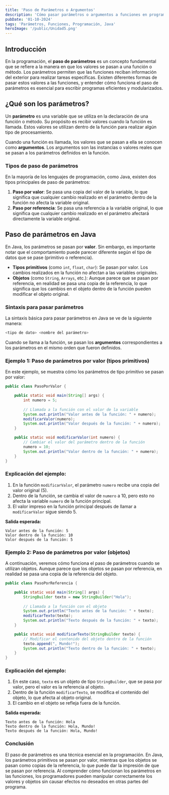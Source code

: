 ---
title: 'Paso de Parámetros o Argumentos'
description: 'Cómo pasar parámetros o argumentos a funciones en programación'
pubDate: '01-10-2024'
tags: 'Parámetros, Funciones, Programación, Java'
heroImage: '/public/Unidad5.png'
---

## Introducción

En la programación, el **paso de parámetros** es un concepto fundamental que se refiere a la manera en que los valores se pasan a una función o método. Los parámetros permiten que las funciones reciban información del exterior para realizar tareas específicas. Existen diferentes formas de pasar estos valores a las funciones, y entender cómo funciona el paso de parámetros es esencial para escribir programas eficientes y modularizados.

## ¿Qué son los parámetros?

Un **parámetro** es una variable que se utiliza en la declaración de una función o método. Su propósito es recibir valores cuando la función es llamada. Estos valores se utilizan dentro de la función para realizar algún tipo de procesamiento.

Cuando una función es llamada, los valores que se pasan a ella se conocen como **argumentos**. Los argumentos son las instancias o valores reales que se pasan a los parámetros definidos en la función.

### Tipos de paso de parámetros

En la mayoría de los lenguajes de programación, como Java, existen dos tipos principales de paso de parámetros:

1. **Paso por valor**: Se pasa una copia del valor de la variable, lo que significa que cualquier cambio realizado en el parámetro dentro de la función no afecta la variable original.
2. **Paso por referencia**: Se pasa una referencia a la variable original, lo que significa que cualquier cambio realizado en el parámetro afectará directamente la variable original.

## Paso de parámetros en Java

En Java, los parámetros se pasan por **valor**. Sin embargo, es importante notar que el comportamiento puede parecer diferente según el tipo de datos que se pase (primitivo o referencia).

- **Tipos primitivos** (como `int`, `float`, `char`): Se pasan por valor. Los cambios realizados en la función no afectan a las variables originales.
- **Objetos** (como `String`, `Arrays`, etc.): Aunque parece que se pasan por referencia, en realidad se pasa una copia de la referencia, lo que significa que los cambios en el objeto dentro de la función pueden modificar el objeto original.

### Sintaxis para pasar parámetros

La sintaxis básica para pasar parámetros en Java se ve de la siguiente manera:

```java
<tipo de dato> <nombre del parámetro>
```

Cuando se llama a la función, se pasan los **argumentos** correspondientes a los parámetros en el mismo orden que fueron definidos.

### Ejemplo 1: Paso de parámetros por valor (tipos primitivos)

En este ejemplo, se muestra cómo los parámetros de tipo primitivo se pasan por valor:

```java
public class PasoPorValor {

    public static void main(String[] args) {
        int numero = 5;
        
        // Llamada a la función con el valor de la variable
        System.out.println("Valor antes de la función: " + numero);
        modificarValor(numero);
        System.out.println("Valor después de la función: " + numero);
    }

    public static void modificarValor(int numero) {
        // Cambiar el valor del parámetro dentro de la función
        numero = 10;
        System.out.println("Valor dentro de la función: " + numero);
    }
}
```

### Explicación del ejemplo:

1. En la función `modificarValor`, el parámetro `numero` recibe una copia del valor original (5).
2. Dentro de la función, se cambia el valor de `numero` a 10, pero esto no afecta la variable `numero` de la función principal.
3. El valor impreso en la función principal después de llamar a `modificarValor` sigue siendo 5.

**Salida esperada:**

```
Valor antes de la función: 5
Valor dentro de la función: 10
Valor después de la función: 5
```

### Ejemplo 2: Paso de parámetros por valor (objetos)

A continuación, veremos cómo funciona el paso de parámetros cuando se utilizan objetos. Aunque parece que los objetos se pasan por referencia, en realidad se pasa una copia de la referencia del objeto.

```java
public class PasoPorReferencia {

    public static void main(String[] args) {
        StringBuilder texto = new StringBuilder("Hola");
        
        // Llamada a la función con el objeto
        System.out.println("Texto antes de la función: " + texto);
        modificarTexto(texto);
        System.out.println("Texto después de la función: " + texto);
    }

    public static void modificarTexto(StringBuilder texto) {
        // Modificar el contenido del objeto dentro de la función
        texto.append(", Mundo!");
        System.out.println("Texto dentro de la función: " + texto);
    }
}
```

### Explicación del ejemplo:

1. En este caso, `texto` es un objeto de tipo `StringBuilder`, que se pasa por valor, pero el valor es la referencia al objeto.
2. Dentro de la función `modificarTexto`, se modifica el contenido del objeto, lo que afecta al objeto original.
3. El cambio en el objeto se refleja fuera de la función.

**Salida esperada:**

```
Texto antes de la función: Hola
Texto dentro de la función: Hola, Mundo!
Texto después de la función: Hola, Mundo!
```

### Conclusión

El paso de parámetros es una técnica esencial en la programación. En Java, los parámetros primitivos se pasan por valor, mientras que los objetos se pasan como copias de la referencia, lo que puede dar la impresión de que se pasan por referencia. Al comprender cómo funcionan los parámetros en las funciones, los programadores pueden manipular correctamente los valores y objetos sin causar efectos no deseados en otras partes del programa.